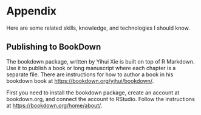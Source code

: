 # Appendix

Here are some related skills, knowledge, and technologies I should know.

## Publishing to BookDown

The bookdown package, written by Yihui Xie is built on top of R Markdown.  Use it to publish a book or long manuscript where each chapter is a separate file.  There are instructions for how to author a book in his bookdown book at [https://bookdown.org/yihui/bookdown/](https://bookdown.org/yihui/bookdown/).

First you need to install the bookdown package, create an account at bookdown.org, and connect the account to RStudio.  Follow the instructions at [https://bookdown.org/home/about/](https://bookdown.org/home/about/).

